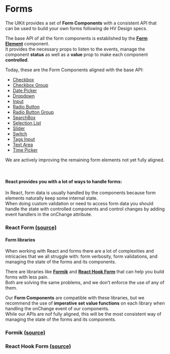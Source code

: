 
<Meta title="Guides/Forms/Main" />

# Forms

The UIKit provides a set of **Form Components** with a consistent API that can be used to build your own forms following de HV Design specs.

The base API of all the form components is established by the **[Form Element](https://github.com/lumada-design/hv-uikit-react/tree/master/packages/core/src/Forms/FormElement)** component.  
It provides the necessary props to listen to the events, manage the component **status** as well as a **value** prop to make each component **controlled**.

Today, these are the Form Components aligned with the base API:

- [Checkbox](?path=/docs/components-inputs-checkbox--main)
- [Checkbox Group](?path=/docs/components-inputs-checkbox-group--main)
- [Date Picker](?path=/docs/components-inputs-date-picker--main)
- [Dropdown](?path=/docs/components-inputs-dropdown--main)
- [Input](?path=/docs/components-inputs-input--main)
- [Radio Button](?path=/docs/components-inputs-radio-button--main)
- [Radio Button Group](?path=/docs/components-inputs-radio-button-group--main)
- [SearchBox](?path=/docs/components-inputs-search-box--main)
- [Selection List](?path=/docs/components-inputs-selection-list--main)
- [Slider](?path=/docs/components-inputs-slider--main)
- [Switch](?path=/docs/components-inputs-switch--main)
- [Tags Input](?path=/docs/components-inputs-tags-input--main)
- [Text Area](?path=/docs/components-inputs-text-area--main)
- [Time Picker](?path=/docs/components-inputs-time-picker--main)

We are actively improving the remaining form elements not yet fully aligned.

<br />

#### React provides you with a lot of ways to handle forms:

In React, form data is usually handled by the components because form elements naturally keep some internal state.  
When doing custom validation or need to access form data you should handle the state with controlled components and control changes by adding event handlers in the onChange attribute.

### React Form [(source)](https://github.com/lumada-design/hv-uikit-react/tree/master/doc/Forms/ReactForm.js)

<Preview withSource="none">
  <Story name="React Form">
    <ReactForm />
  </Story>
</Preview>

#### Form libraries

When working with React and forms there are a lot of complexities and intricacies that we all struggle with: form verbosity, form validations, and managing the state of the forms and its components.

There are libraries like **[Formik](https://formik.org/)** and **[React Hook Form](https://react-hook-form.com/)** that can help you build forms with less pain.  
Both are solving the same problems, and we don't enforce the use of any of them.

Our **Form Components** are compatible with these libraries, but we recommend the use of **imperative set value functions** on each library when handling the onChange event of our components.  
While our APIs are nof fully aligned, this will be the most consistent way of managing the state of the forms and its components.

### Formik [(source)](https://github.com/lumada-design/hv-uikit-react/tree/master/doc/Forms/Formik.js)

<Preview withSource="none">
  <Story name="Formik">
    <Formik />
  </Story>
</Preview>

### React Hook Form [(source)](https://github.com/lumada-design/hv-uikit-react/tree/master/doc/Forms/ReactHookForm.js)

<Preview withSource="none">
  <Story name="React Hook Form">
    <ReactHookForm />
  </Story>
</Preview>
